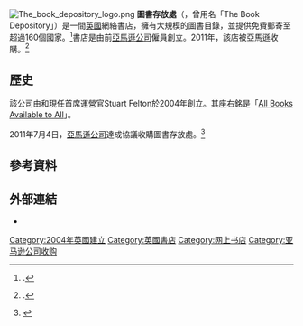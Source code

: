 {{Infobox dot-com company
|name             = 圖書存放處
|native_name      = Book Depository
|native_name_lang = en
|logo             = [[Image:The_Book_Depository.svg|220px]]
|company_type     = [[有限公司|有限公司]]
|foundation       = {{Start date|2004}}
|location         = 英國[[倫敦|倫敦]]
|area_served      = 全球
|industry         = [[書店|書店]]、[[網絡購物|網絡購物]]
|products         = [[圖書|圖書]]
|num_employees    = 150
|parent           = [[Amazon.com|Amazon.com]]
|url              = [http://www.bookdepository.com/?a_aid=bbookfind bookdepository.com]
|website_type     = [[電子商務|電子商務]]
|language         = [[英語|英語]]
|launch_date      = 2004年
|alexa            = {{unbulleted list
| 5,210（'''.com''' {{as of|2016|6|16|alt=2016年6月}}）<ref name="alexa">{{cite web | url = http://www.alexa.com/siteinfo/bookdepository.com | website = BookDepository.com | title = Site Info | publisher = Alexa Internet | language = en | accessdate = 2017-01-31 | archive-date = 2018-12-25 | archive-url = https://web.archive.org/web/20181225045422/https://www.alexa.com/siteinfo/bookdepository.com | dead-url = no }}</ref>
| 1,182,039（'''.co.uk''' {{as of|2016|6|16|alt=2016年6月}}）<ref name="alexauk">{{cite web | url = http://www.alexa.com/siteinfo/bookdepository.co.uk | website = BookDepository.co.uk | title = Site Info | publisher = Alexa Internet | language = en | accessdate = 2017-01-31 | archive-date = 2018-12-25 | archive-url = https://web.archive.org/web/20181225045424/https://www.alexa.com/siteinfo/bookdepository.co.uk | dead-url = no }}</ref>
}}
}}

[[Image:The_book_depository_logo.png|thumb]]
'''圖書存放處'''（{{lang-en|'''Book Depository'''}}，曾用名「The Book Depository」）是一間[[英國|英國]]網絡書店，擁有大規模的圖書目錄，並提供免費郵寄至超過160個國家。<ref>{{Citation | title = Help | url = https://www.bookdepository.com/help/topic/HelpId/3/Which-countries-do-you-deliver-to#helpContent | contribution = Which countries do you deliver to? | publisher = The Book depository | accessdate = 2021-03-21 | archive-date = 2020-09-17 | archive-url = https://web.archive.org/web/20200917012159/https://www.bookdepository.com/help/topic/HelpId/3/Which-countries-do-you-deliver-to#helpContent }}.</ref>書店是由前[[亞馬遜公司|亞馬遜公司]]僱員創立。2011年，該店被亞馬遜收購。<ref>{{Citation | publisher = The Book Depository | title = Help | contribution = How does the Amazon acquisition affect The Book Depository customers? | url = http://www.bookdepository.com/help/topic/HelpId/54/How-does-the-Amazon-acquisition-affect-The-Book-Depository-customers#helpContent | accessdate = 2021-03-21 | archive-date = 2016-10-11 | archive-url = https://web.archive.org/web/20161011054949/http://www.bookdepository.com/help/topic/HelpId/54/How-does-the-Amazon-acquisition-affect-The-Book-Depository-customers#helpContent }}.</ref>

== 歷史 ==
該公司由{{link-en|安德魯·克勞佛|Andrew Crawford (entrepreneur)}}和現任首席運營官Stuart Felton於2004年創立。其座右銘是「[[長尾|All Books Available to All]]」。

2011年7月4日，[[亞馬遜公司|亞馬遜公司]]達成協議收購圖書存放處。<ref>{{Cite web |url = https://www.theguardian.com/books/2011/jul/05/amazon-the-book-depository |title = Booksellers fear 'stranglehold' as Amazon snaps up British rival The Book Depository |author = Zoe Wood |date = 2011-07-05 |publisher = The Guardian |language = en |accessdate = 2017-01-31 |archive-date = 2018-12-25 |archive-url = https://web.archive.org/web/20181225045420/https://www.theguardian.com/books/2011/jul/05/amazon-the-book-depository+ |dead-url = no }}</ref>

== 參考資料 ==
{{Reflist}}

== 外部連結 ==
* {{Official website|http://www.bookdepository.com/}}

{{亚马逊公司}}
[[Category:2004年英國建立|Category:2004年英國建立]]
[[Category:英國書店|Category:英國書店]]
[[Category:网上书店|Category:网上书店]]
[[Category:亚马逊公司收购|Category:亚马逊公司收购]]